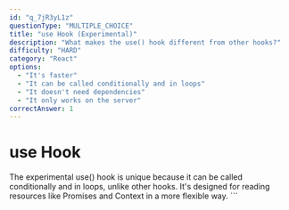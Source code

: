 ```yaml
---
id: "q_7jR3yL1z"
questionType: "MULTIPLE_CHOICE"
title: "use Hook (Experimental)"
description: "What makes the use() hook different from other hooks?"
difficulty: "HARD"
category: "React"
options:
  - "It's faster"
  - "It can be called conditionally and in loops"
  - "It doesn't need dependencies"
  - "It only works on the server"
correctAnswer: 1
---
```


# use Hook

The experimental use() hook is unique because it can be called conditionally and in loops, unlike other hooks. It's designed for reading resources like Promises and Context in a more flexible way.
\`\`\`
